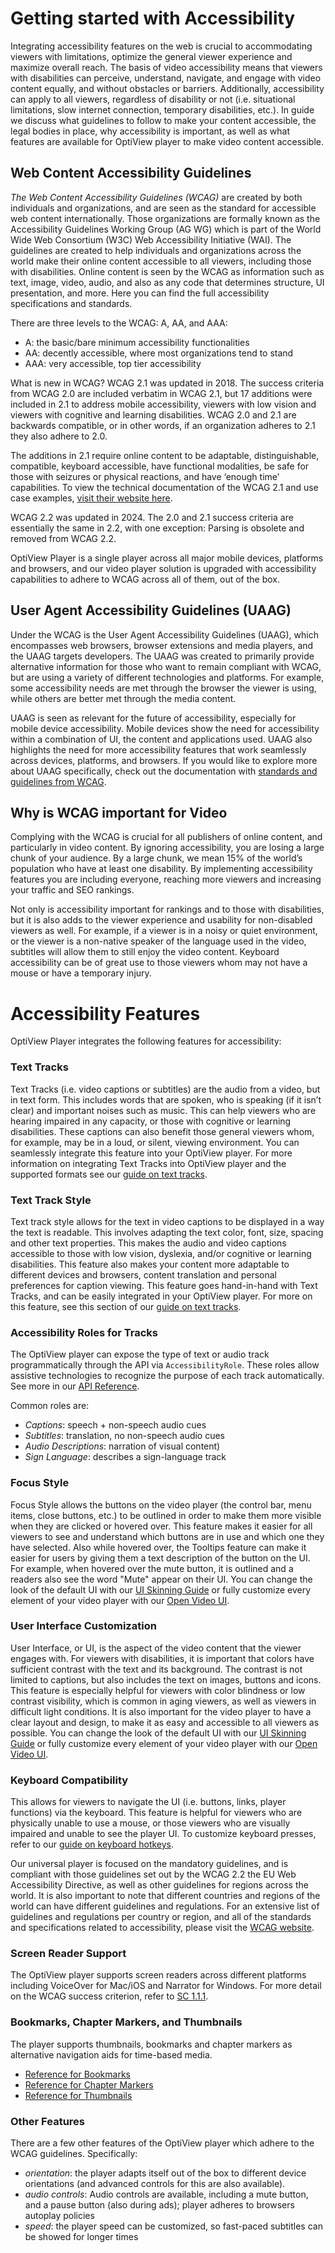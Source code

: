 # Getting started with Accessibility


Integrating accessibility features on the web is crucial to accommodating viewers with limitations, optimize the general viewer experience and maximize overall reach. The basis of video accessibility means that viewers with disabilities can perceive, understand, navigate, and engage with video content equally, and without obstacles or barriers. Additionally, accessibility can apply to all viewers, regardless of disability or not (i.e. situational limitations, slow internet connection, temporary disabilities, etc.). In guide we discuss what guidelines to follow to make your content accessible, the legal bodies in place, why accessibility is important, as well as what features are available for OptiView player to make video content accessible.

## Web Content Accessibility Guidelines

_The Web Content Accessibility Guidelines (WCAG)_ are created by both individuals and organizations, and are seen as the standard for accessible web content internationally. Those organizations are formally known as the Accessibility Guidelines Working Group (AG WG) which is part of the World Wide Web Consortium (W3C) Web Accessibility Initiative (WAI). The guidelines are created to help individuals and organizations across the world make their online content accessible to all viewers, including those with disabilities. Online content is seen by the WCAG as information such as text, image, video, audio, and also as any code that determines structure, UI presentation, and more. Here you can find the full accessibility specifications and standards.

There are three levels to the WCAG: A, AA, and AAA:

- A: the basic/bare minimum accessibility functionalities
- AA: decently accessible, where most organizations tend to stand
- AAA: very accessible, top tier accessibility

What is new in WCAG?
WCAG 2.1 was updated in 2018. The success criteria from WCAG 2.0 are included verbatim in WCAG 2.1, but 17 additions were included in 2.1 to address mobile accessibility, viewers with low vision and viewers with cognitive and learning disabilities. WCAG 2.0 and 2.1 are backwards compatible, or in other words, if an organization adheres to 2.1 they also adhere to 2.0.

The additions in 2.1 require online content to be adaptable, distinguishable, compatible, keyboard accessible, have functional modalities, be safe for those with seizures or physical reactions, and have ‘enough time’ capabilities. To view the technical documentation of the WCAG 2.1 and use case examples, [visit their website here](https://www.w3.org/WAI/standards-guidelines/).

WCAG 2.2 was updated in 2024. The 2.0 and 2.1 success criteria are essentially the same in 2.2, with one exception: Parsing is obsolete and removed from WCAG 2.2.

OptiView Player is a single player across all major mobile devices, platforms and browsers, and our video player solution is upgraded with accessibility capabilities to adhere to WCAG across all of them, out of the box.

## User Agent Accessibility Guidelines (UAAG)

Under the WCAG is the User Agent Accessibility Guidelines (UAAG), which encompasses web browsers, browser extensions and media players, and the UAAG targets developers. The UAAG was created to primarily provide alternative information for those who want to remain compliant with WCAG, but are using a variety of different technologies and platforms. For example, some accessibility needs are met through the browser the viewer is using, while others are better met through the media content.

UAAG is seen as relevant for the future of accessibility, especially for mobile device accessibility. Mobile devices show the need for accessibility within a combination of UI, the content and applications used. UAAG also highlights the need for more accessibility features that work seamlessly across devices, platforms, and browsers.
If you would like to explore more about UAAG specifically, check out the documentation with [standards and guidelines from WCAG](https://www.w3.org/WAI/standards-guidelines/wcag/).

## Why is WCAG important for Video

Complying with the WCAG is crucial for all publishers of online content, and particularly in video content. By ignoring accessibility, you are losing a large chunk of your audience. By a large chunk, we mean 15% of the world’s population who have at least one disability. By implementing accessibility features you are including everyone, reaching more viewers and increasing your traffic and SEO rankings.

Not only is accessibility important for rankings and to those with disabilities, but it is also adds to the viewer experience and usability for non-disabled viewers as well. For example, if a viewer is in a noisy or quiet environment, or the viewer is a non-native speaker of the language used in the video, subtitles will allow them to still enjoy the video content. Keyboard accessibility can be of great use to those viewers whom may not have a mouse or have a temporary injury.

# Accessibility Features

OptiView Player integrates the following features for accessibility:

### Text Tracks

Text Tracks (i.e. video captions or subtitles) are the audio from a video, but in text form. This includes words that are spoken, who is speaking (if it isn’t clear) and important noises such as music. This can help viewers who are hearing impaired in any capacity, or those with cognitive or learning disabilities. These captions can also benefit those general viewers whom, for example, may be in a loud, or silent, viewing environment. You can seamlessly integrate this feature into your OptiView player. For more information on integrating Text Tracks into OptiView player and the supported formats see our [guide on text tracks](/theoplayer/how-to-guides/texttrack/introduction/).

### Text Track Style

Text track style allows for the text in video captions to be displayed in a way the text is readable. This involves adapting the text color, font, size, spacing and other text properties. This makes the audio and video captions accessible to those with low vision, dyslexia, and/or cognitive or learning disabilities. This feature also makes your content more adaptable to different devices and browsers, content translation and personal preferences for caption viewing. This feature goes hand-in-hand with Text Tracks, and can be easily integrated in your OptiView player. For more on this feature, see this section of our [guide on text tracks](/theoplayer/how-to-guides/texttrack/how-to-insert-subtitles/#subtitle-styling).

### Accessibility Roles for Tracks

The OptiView player can expose the type of text or audio track programmatically through the API via `AccessibilityRole`. These roles allow assistive technologies to recognize the purpose of each track automatically. See more in our [API Reference](pathname:///theoplayer/v10/api-reference/web/types/AccessibilityRole.html).

Common roles are:

- _Captions_: speech + non-speech audio cues
- _Subtitles_: translation, no non-speech audio cues
- _Audio Descriptions_: narration of visual content)
- _Sign Language_: describes a sign-language track

### Focus Style

Focus Style allows the buttons on the video player (the control bar, menu items, close buttons, etc.) to be outlined in order to make them more visible when they are clicked or hovered over. This feature makes it easier for all viewers to see and understand which buttons are in use and which one they have selected. Also while hovered over, the Tooltips feature can make it easier for users by giving them a text description of the button on the UI. For example, when hovered over the mute button, it is outlined and a readers also see the word "Mute" appear on their UI. You can change the look of the default UI with our [UI Skinning Guide](/theoplayer/how-to-guides/ui/ui-skinning/) or fully customize every element of your video player with our [Open Video UI](/open-video-ui/web/).

### User Interface Customization

User Interface, or UI, is the aspect of the video content that the viewer engages with. For viewers with disabilities, it is important that colors have sufficient contrast with the text and its background. The contrast is not limited to captions, but also includes the text on images, buttons and icons. This feature is especially helpful for viewers with color blindness or low contrast visibility, which is common in aging viewers, as well as viewers in difficult light conditions. It is also important for the video player to have a clear layout and design, to make it as easy and accessible to all viewers as possible. You can change the look of the default UI with our [UI Skinning Guide](/theoplayer/how-to-guides/ui/ui-skinning/) or fully customize every element of your video player with our [Open Video UI](/open-video-ui/web/).

### Keyboard Compatibility

This allows for viewers to navigate the UI (i.e. buttons, links, player functions) via the keyboard. This feature is helpful for viewers who are physically unable to use a mouse, or those viewers who are visually impaired and unable to see the player UI. To customize keyboard presses, refer to our [guide on keyboard hotkeys](/theoplayer/getting-started/sdks/web/how-to-implement-hotkeys/).

Our universal player is focused on the mandatory guidelines, and is compliant with those guidelines set out by the WCAG 2.2 the EU Web Accessibility Directive, as well as other guidelines for regions across the world. It is also important to note that different countries and regions of the world can have different guidelines and regulations. For an extensive list of guidelines and regulations per country or region, and all of the standards and specifications related to accessibility, please visit the [WCAG website](https://www.w3.org/WAI/standards-guidelines/wcag/).

### Screen Reader Support

The OptiView player supports screen readers across different platforms including VoiceOver for Mac/iOS and Narrator for Windows. For more detail on the WCAG success criterion, refer to [SC 1.1.1](https://www.w3.org/WAI/WCAG21/Understanding/non-text-content.html).

### Bookmarks, Chapter Markers, and Thumbnails

The player supports thumbnails, bookmarks and chapter markers as alternative navigation aids for time-based media.

- [Reference for Bookmarks](https://optiview.dolby.com/docs/theoplayer/getting-started/sdks/web/api-examples/#properties-and-methods)
- [Reference for Chapter Markers](/theoplayer/knowledge-base/playback/what-are-chapter-markers/)
- [Reference for Thumbnails](/theoplayer/how-to-guides/texttrack/how-to-implement-preview-thumbnails/)

### Other Features

There are a few other features of the OptiView player which adhere to the WCAG guidelines. Specifically:

- _orientation_: the player adapts itself out of the box to different device orientations (and advanced controls for this are also available).
- _audio controls_: Audio controls are available, including a mute button, and a pause button (also during ads); player adheres to browsers autoplay policies
- _speed_: the player speed can be customized, so fast-paced subtitles can be showed for longer times
